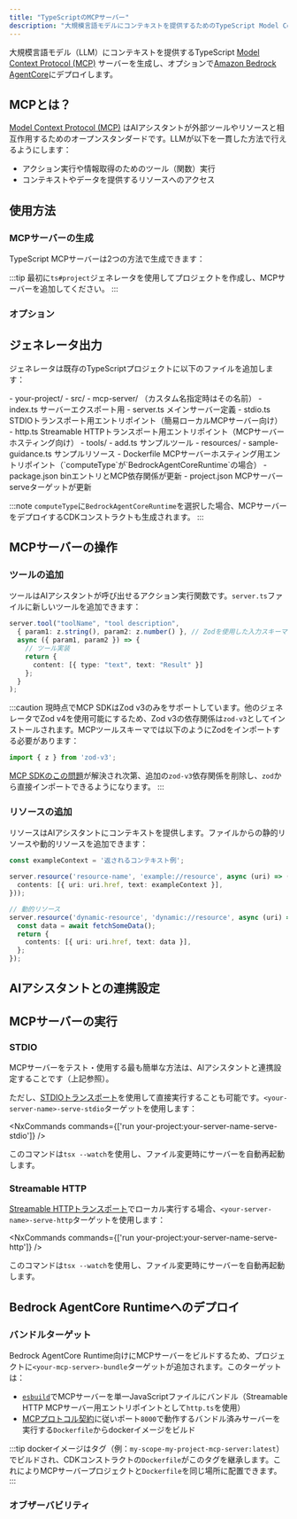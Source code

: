```yaml
---
title: "TypeScriptのMCPサーバー"
description: "大規模言語モデルにコンテキストを提供するためのTypeScript Model Context Protocol (MCP)サーバーを生成"
---
```





大規模言語モデル（LLM）にコンテキストを提供するTypeScript [Model Context Protocol (MCP)](https://modelcontextprotocol.io/) サーバーを生成し、オプションで[Amazon Bedrock AgentCore](https://docs.aws.amazon.com/bedrock-agentcore/latest/devguide/)にデプロイします。

## MCPとは？

[Model Context Protocol (MCP)](https://modelcontextprotocol.io/) はAIアシスタントが外部ツールやリソースと相互作用するためのオープンスタンダードです。LLMが以下を一貫した方法で行えるようにします：

- アクション実行や情報取得のためのツール（関数）実行
- コンテキストやデータを提供するリソースへのアクセス

## 使用方法

### MCPサーバーの生成

TypeScript MCPサーバーは2つの方法で生成できます：

<RunGenerator generator="ts#mcp-server" />

:::tip
最初に<Link path="/guides/typescript-project">`ts#project`</Link>ジェネレータを使用してプロジェクトを作成し、MCPサーバーを追加してください。
:::

### オプション

<GeneratorParameters generator="ts#mcp-server" />

## ジェネレータ出力

ジェネレータは既存のTypeScriptプロジェクトに以下のファイルを追加します：

<FileTree>
  - your-project/
    - src/
      - mcp-server/ （カスタム名指定時はその名前）
        - index.ts サーバーエクスポート用
        - server.ts メインサーバー定義
        - stdio.ts STDIOトランスポート用エントリポイント（簡易ローカルMCPサーバー向け）
        - http.ts Streamable HTTPトランスポート用エントリポイント（MCPサーバーホスティング向け）
        - tools/
          - add.ts サンプルツール
        - resources/
          - sample-guidance.ts サンプルリソース
        - Dockerfile MCPサーバーホスティング用エントリポイント（`computeType`が`BedrockAgentCoreRuntime`の場合）
    - package.json binエントリとMCP依存関係が更新
    - project.json MCPサーバーserveターゲットが更新
</FileTree>

:::note
`computeType`に`BedrockAgentCoreRuntime`を選択した場合、MCPサーバーをデプロイするCDKコンストラクトも生成されます。
:::

## MCPサーバーの操作

### ツールの追加

ツールはAIアシスタントが呼び出せるアクション実行関数です。`server.ts`ファイルに新しいツールを追加できます：

```typescript
server.tool("toolName", "tool description",
  { param1: z.string(), param2: z.number() }, // Zodを使用した入力スキーマ
  async ({ param1, param2 }) => {
    // ツール実装
    return {
      content: [{ type: "text", text: "Result" }]
    };
  }
);
```

:::caution
現時点でMCP SDKはZod v3のみをサポートしています。他のジェネレータでZod v4を使用可能にするため、Zod v3の依存関係は`zod-v3`としてインストールされます。MCPツールスキーマでは以下のようにZodをインポートする必要があります：

```ts
import { z } from 'zod-v3';
```

[MCP SDKのこの問題](https://github.com/modelcontextprotocol/typescript-sdk/issues/164)が解決され次第、追加の`zod-v3`依存関係を削除し、`zod`から直接インポートできるようになります。
:::

### リソースの追加

リソースはAIアシスタントにコンテキストを提供します。ファイルからの静的リソースや動的リソースを追加できます：

```typescript
const exampleContext = '返されるコンテキスト例';

server.resource('resource-name', 'example://resource', async (uri) => ({
  contents: [{ uri: uri.href, text: exampleContext }],
}));

// 動的リソース
server.resource('dynamic-resource', 'dynamic://resource', async (uri) => {
  const data = await fetchSomeData();
  return {
    contents: [{ uri: uri.href, text: data }],
  };
});
```

## AIアシスタントとの連携設定

<Snippet name="mcp/configuration-ts" parentHeading="Configuring with AI Assistants" />

## MCPサーバーの実行

### STDIO

MCPサーバーをテスト・使用する最も簡単な方法は、AIアシスタントと連携設定することです（上記参照）。

ただし、[STDIOトランスポート](https://modelcontextprotocol.io/docs/concepts/transports#standard-input%2Foutput-stdio)を使用して直接実行することも可能です。`<your-server-name>-serve-stdio`ターゲットを使用します：

<NxCommands commands={['run your-project:your-server-name-serve-stdio']} />

このコマンドは`tsx --watch`を使用し、ファイル変更時にサーバーを自動再起動します。

### Streamable HTTP

[Streamable HTTPトランスポート](https://modelcontextprotocol.io/docs/concepts/transports#streamable-http)でローカル実行する場合、`<your-server-name>-serve-http`ターゲットを使用します：

<NxCommands commands={['run your-project:your-server-name-serve-http']} />

このコマンドは`tsx --watch`を使用し、ファイル変更時にサーバーを自動再起動します。

## Bedrock AgentCore Runtimeへのデプロイ

<Snippet name="mcp/bedrock-deployment" parentHeading="Deploying Your MCP Server to Bedrock AgentCore Runtime" />

### バンドルターゲット

Bedrock AgentCore Runtime向けにMCPサーバーをビルドするため、プロジェクトに`<your-mcp-server>-bundle`ターゲットが追加されます。このターゲットは：

- [`esbuild`](https://esbuild.github.io/)でMCPサーバーを単一JavaScriptファイルにバンドル（Streamable HTTP MCPサーバー用エントリポイントとして`http.ts`を使用）
- [MCPプロトコル契約](https://docs.aws.amazon.com/bedrock-agentcore/latest/devguide/runtime-service-contract.html#mcp-protocol-contract)に従いポート`8000`で動作するバンドル済みサーバーを実行する`Dockerfile`からdockerイメージをビルド

:::tip
dockerイメージはタグ（例：`my-scope-my-project-mcp-server:latest`）でビルドされ、CDKコンストラクトの`Dockerfile`がこのタグを継承します。これによりMCPサーバープロジェクトと`Dockerfile`を同じ場所に配置できます。
:::

### オブザーバビリティ

<Snippet name="mcp/observability" parentHeading="Observability" />